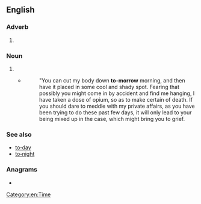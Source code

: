 {{also|tomorrow}}
==English==

===Adverb===
{{en-adv|-|head=[[to]]‐[[morrow]]}}

# {{archaic spelling of|en|tomorrow}}

===Noun===
{{en-noun|head=[[to]]‐[[morrow]]}}

# {{archaic spelling of|en|tomorrow|}}
#* {{quote-book
|en
|url=https://archive.org/details/chinaunderempres01blan/
|year=1910
|title=China Under the Empress Dowager
|author={{w|John Otway Percy Bland|J. O. P. Bland}} and {{w|Sir Edmund Backhouse, 2nd Baronet|E. Backhouse}}
|publisher={{w|J. B. Lippincott & Co.}}
|location=[[Philadelphia]]
|page=[https://archive.org/details/chinaunderempres01blan/page/137 137]}}
#*:"You can cut my body down '''to-morrow''' morning, and then have it placed in some cool and shady spot. Fearing that possibly you might come in by accident and find me hanging, I have taken a dose of opium, so as to make certain of death. If you should dare to meddle with my private affairs, as you have been trying to do these past few days, it will only lead to your being mixed up in the case, which might bring you to grief.

===See also===
* [[to‐day]]
* [[to‐night]]

===Anagrams===
* {{anagrams|en|a=mooorrtw|moorwort|rootworm|wormroot}}

[[Category:en:Time]]